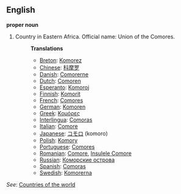 ==English==

'''proper noun'''

# Country in Eastern Africa. Official name: Union of the Comores.
#:'''Translations'''
#:*[[Breton]]: [[Komorez]]
#:*[[Chinese]]: [[科摩罗]]
#:*[[Danish]]: [[Comorerne]]
#:*[[Dutch]]: [[Comoren]]
#:*[[Esperanto]]: [[Komoroj]]
#:*[[Finnish]]: [[Komorit]]
#:*[[French]]: [[Comores]]
#:*[[German]]: [[Komoren]]
#:*[[Greek]]: [[Κομόρες]]
#:*[[Interlingua]]: [[Comoras]]
#:*[[Italian]]: [[Comore]]
#:*[[Japanese]]: [[コモロ]] (komoro)
#:*[[Polish]]: [[Komory]]
#:*[[Portuguese]]: [[Comores]]
#:*[[Romanian]]: [[Comore]], [[Insulele Comore]]
#:*[[Russian]]: [[Коморские острова]]
#:*[[Spanish]]: [[Comoras]]
#:*[[Swedish]]: [[Komorerna]]

''See'': [[Countries of the world]]